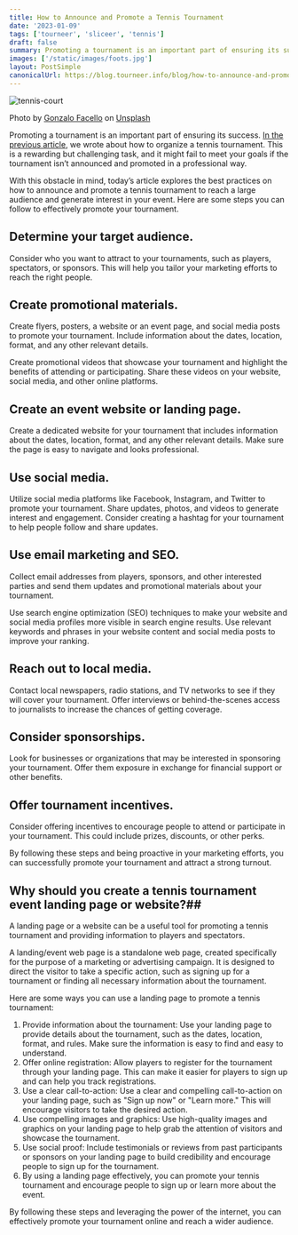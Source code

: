 ```yaml
---
title: How to Announce and Promote a Tennis Tournament
date: '2023-01-09'
tags: ['tourneer', 'sliceer', 'tennis']
draft: false
summary: Promoting a tournament is an important part of ensuring its success.
images: ['/static/images/foots.jpg']
layout: PostSimple
canonicalUrl: https://blog.tourneer.info/blog/how-to-announce-and-promote-tennis-tournament
---
```


![tennis-court](/static/images/foots.jpg)

Photo by <a href="https://unsplash.com/@gonchifacello?utm_source=unsplash&utm_medium=referral&utm_content=creditCopyText">Gonzalo Facello</a> on <a href="https://unsplash.com/photos/B0IUJqkWFsI?utm_source=unsplash&utm_medium=referral&utm_content=creditCopyText">Unsplash</a>

Promoting a tournament is an important part of ensuring its success. [In the previous article](https://blog.tourneer.info/best-practice-to-organize-a-tennis-tournament), we wrote about how to organize a tennis tournament. This is a rewarding but challenging task, and it might fail to meet your goals if the tournament isn’t announced and promoted in a professional way.

With this obstacle in mind, today’s article explores the best practices on how to announce and promote a tennis tournament to reach a large audience and generate interest in your event. Here are some steps you can follow to effectively promote your tournament.

## Determine your target audience.

Consider who you want to attract to your tournaments, such as players, spectators, or sponsors. This will help you tailor your marketing efforts to reach the right people.

## Create promotional materials.

Create flyers, posters, a website or an event page, and social media posts to promote your tournament. Include information about the dates, location, format, and any other relevant details.

Create promotional videos that showcase your tournament and highlight the benefits of attending or participating. Share these videos on your website, social media, and other online platforms.

## Create an event website or landing page.

Create a dedicated website for your tournament that includes information about the dates, location, format, and any other relevant details. Make sure the page is easy to navigate and looks professional.

## Use social media.

Utilize social media platforms like Facebook, Instagram, and Twitter to promote your tournament. Share updates, photos, and videos to generate interest and engagement. Consider creating a hashtag for your tournament to help people follow and share updates.

## Use email marketing and SEO.

Collect email addresses from players, sponsors, and other interested parties and send them updates and promotional materials about your tournament.

Use search engine optimization (SEO) techniques to make your website and social media profiles more visible in search engine results. Use relevant keywords and phrases in your website content and social media posts to improve your ranking.

## Reach out to local media.

Contact local newspapers, radio stations, and TV networks to see if they will cover your tournament. Offer interviews or behind-the-scenes access to journalists to increase the chances of getting coverage.

## Consider sponsorships.

Look for businesses or organizations that may be interested in sponsoring your tournament. Offer them exposure in exchange for financial support or other benefits.

## Offer tournament incentives.

Consider offering incentives to encourage people to attend or participate in your tournament. This could include prizes, discounts, or other perks.

By following these steps and being proactive in your marketing efforts, you can successfully promote your tournament and attract a strong turnout.

## Why should you create a tennis tournament event landing page or website?##

A landing page or a website can be a useful tool for promoting a tennis tournament and providing information to players and spectators.

A landing/event web page is a standalone web page, created specifically for the purpose of a marketing or advertising campaign. It is designed to direct the visitor to take a specific action, such as signing up for a tournament or finding all necessary information about the tournament.

Here are some ways you can use a landing page to promote a tennis tournament:

1. Provide information about the tournament: Use your landing page to provide details about the tournament, such as the dates, location, format, and rules. Make sure the information is easy to find and easy to understand.
2. Offer online registration: Allow players to register for the tournament through your landing page. This can make it easier for players to sign up and can help you track registrations.
3. Use a clear call-to-action: Use a clear and compelling call-to-action on your landing page, such as "Sign up now" or "Learn more." This will encourage visitors to take the desired action.
4. Use compelling images and graphics: Use high-quality images and graphics on your landing page to help grab the attention of visitors and showcase the tournament.
5. Use social proof: Include testimonials or reviews from past participants or sponsors on your landing page to build credibility and encourage people to sign up for the tournament.
6. By using a landing page effectively, you can promote your tennis tournament and encourage people to sign up or learn more about the event.

By following these steps and leveraging the power of the internet, you can effectively promote your tournament online and reach a wider audience.
